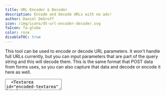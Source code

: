 ```yaml
---
title: URL Encoder & Decoder
description: Encode and Decode URLs with no ads!
author: Daniel DeGroff
icon: /img/icons/dt-url-encoder-decoder.svg
faIcon: fa-globe
color: rose
disableTOC: true
---
```


This tool can be used to encode or decode URL parameters. It won't handle full URLs currently, but you can input parameters that are part of the query string and this will decode them. This is the same format that POST data from forms uses, so you can also capture that data and decode or encode it here as well.

<form className="gap-y-6 grid grid-cols-1 mt-8">
  <Textarea id="decoded-textarea" label="Decoded URL" name="decoded-textarea" required={false} instructions="Type or paste text or a URL into the text area above and the text will be <strong>Encoded</strong> as you type"/>
  <Textarea id="encoded-textarea" label="Encoded URL" name="encoded-textarea" required={false} instructions="Type or paste an encoded value into the text area above and the text will be <strong>Decoded</strong> as you type"/>
</form>

<link rel="stylesheet" href="/css/codemirror-5.17.0.css"/>
<link rel="stylesheet" href="/css/codemirror-lint-5.17.0.css"/>
<script type="text/javascript" src="/js/codemirror-min-5.17.0.js" defer></script>
<script type="text/javascript" src="/js/URLEncoderDecoder-0.1.0.js" defer></script>